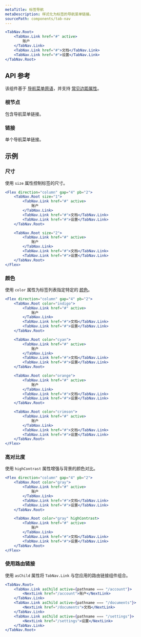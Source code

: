 ```yaml
---
metaTitle: 标签导航
metaDescription: 样式化为标签的导航菜单链接。
sourcePath: components/tab-nav
---
```


```jsx live=true
<TabNav.Root>
	<TabNav.Link href="#" active>
		账户
	</TabNav.Link>
	<TabNav.Link href="#">文档</TabNav.Link>
	<TabNav.Link href="#">设置</TabNav.Link>
</TabNav.Root>
```

## API 参考

该组件基于 [导航菜单原语](/primitives/docs/components/navigation-menu)，并支持 [常见边距属性](/themes/docs/overview/layout#margin-props)。

### 根节点

包含导航菜单链接。

<ThemesPropsTable defs="tabNavRootPropDefs" />

### 链接

单个导航菜单链接。

<ThemesPropsTable defs="tabNavLinkPropDefs" />

## 示例

### 尺寸

使用 `size` 属性控制标签的尺寸。

```jsx live=true line="2,10"
<Flex direction="column" gap="4" pb="2">
	<TabNav.Root size="1">
		<TabNav.Link href="#" active>
			账户
		</TabNav.Link>
		<TabNav.Link href="#">文档</TabNav.Link>
		<TabNav.Link href="#">设置</TabNav.Link>
	</TabNav.Root>

	<TabNav.Root size="2">
		<TabNav.Link href="#" active>
			账户
		</TabNav.Link>
		<TabNav.Link href="#">文档</TabNav.Link>
		<TabNav.Link href="#">设置</TabNav.Link>
	</TabNav.Root>
</Flex>
```

### 颜色

使用 `color` 属性为标签列表指定特定的 [颜色](/themes/docs/theme/color)。

```jsx live=true line="2,10,18,26"
<Flex direction="column" gap="4" pb="2">
	<TabNav.Root color="indigo">
		<TabNav.Link href="#" active>
			账户
		</TabNav.Link>
		<TabNav.Link href="#">文档</TabNav.Link>
		<TabNav.Link href="#">设置</TabNav.Link>
	</TabNav.Root>

	<TabNav.Root color="cyan">
		<TabNav.Link href="#" active>
			账户
		</TabNav.Link>
		<TabNav.Link href="#">文档</TabNav.Link>
		<TabNav.Link href="#">设置</TabNav.Link>
	</TabNav.Root>

	<TabNav.Root color="orange">
		<TabNav.Link href="#" active>
			账户
		</TabNav.Link>
		<TabNav.Link href="#">文档</TabNav.Link>
		<TabNav.Link href="#">设置</TabNav.Link>
	</TabNav.Root>

	<TabNav.Root color="crimson">
		<TabNav.Link href="#" active>
			账户
		</TabNav.Link>
		<TabNav.Link href="#">文档</TabNav.Link>
		<TabNav.Link href="#">设置</TabNav.Link>
	</TabNav.Root>
</Flex>
```

### 高对比度

使用 `highContrast` 属性增强与背景的颜色对比。

```jsx live=true line="10"
<Flex direction="column" gap="4" pb="2">
	<TabNav.Root color="gray">
		<TabNav.Link href="#" active>
			账户
		</TabNav.Link>
		<TabNav.Link href="#">文档</TabNav.Link>
		<TabNav.Link href="#">设置</TabNav.Link>
	</TabNav.Root>

	<TabNav.Root color="gray" highContrast>
		<TabNav.Link href="#" active>
			账户
		</TabNav.Link>
		<TabNav.Link href="#">文档</TabNav.Link>
		<TabNav.Link href="#">设置</TabNav.Link>
	</TabNav.Root>
</Flex>
```

### 使用路由链接

使用 `asChild` 属性将 `TabNav.Link` 与您应用的路由链接组件组合。

```jsx
<TabNav.Root>
	<TabNav.Link asChild active={pathname === "/account"}>
		<NextLink href="/account">账户</NextLink>
	</TabNav.Link>
	<TabNav.Link asChild active={pathname === "/documents"}>
		<NextLink href="/documents">文档</NextLink>
	</TabNav.Link>
	<TabNav.Link asChild active={pathname === "/settings"}>
		<NextLink href="/settings">设置</NextLink>
	</TabNav.Link>
</TabNav.Root>
```